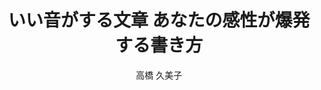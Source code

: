 ---
title: "いい音がする文章 あなたの感性が爆発する書き方"
author: "高橋 久美子"
page: 314
isbn: "4478117624"
publishDate: 2025-01-15
publisher: "ダイヤモンド社"
addDate: 2025-02-10
amazonLink: "https://amzn.to/4gPBzzX"
---